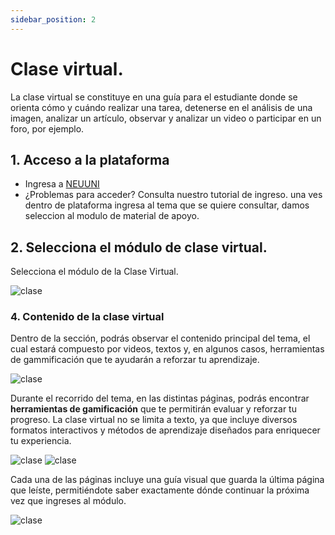 ```yaml
---
sidebar_position: 2
---
```



# Clase virtual.

La clase virtual se constituye en una guía para el estudiante donde se orienta cómo y cuándo 
realizar una tarea, detenerse en el análisis de una imagen, analizar un artículo, observar y analizar un 
video o participar en un foro, por ejemplo.

## 1. Acceso a la plataforma

- Ingresa a [NEUUNI](https://unineuuni.edu.mx/)
- ¿Problemas para acceder? Consulta nuestro <CustomLink href="../Primeros pasos/firstelements.html">tutorial de ingreso</CustomLink>. una ves dentro de plataforma ingresa al tema que se quiere consultar, damos seleccion al modulo de material de apoyo.

## 2. Selecciona el módulo de clase virtual.

Selecciona el módulo de la Clase Virtual.

![clase](./img/sincroni2.jpg)

### 4. Contenido de la clase virtual

Dentro de la sección, podrás observar el contenido principal del tema, el cual estará compuesto 
por videos, textos y, en algunos casos, herramientas de gammificación que te ayudarán a reforzar
tu aprendizaje.

![clase](./img/virt4.jpg)

Durante el recorrido del tema, en las distintas páginas, podrás encontrar **herramientas de gamificación** que 
te permitirán evaluar y reforzar tu progreso. La clase virtual no se limita a texto, ya que incluye diversos 
formatos interactivos y métodos de aprendizaje diseñados para enriquecer tu experiencia.

![clase](./img/virt6.jpg)
![clase](./img/virt7.jpg)

Cada una de las páginas incluye una guía visual que guarda la última página que leíste, 
permitiéndote saber exactamente dónde continuar la próxima vez que ingreses al módulo.

![clase](./img/virt5.jpg)
